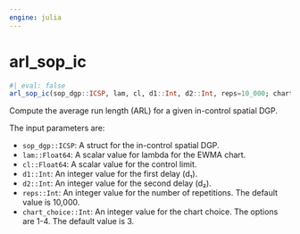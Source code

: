 ```yaml
---
engine: julia
---
```


# arl_sop_ic {#sec-doc}
    

::: {.callout-note appearance="simple" title="docblock" collapse=false}    


```julia
#| eval: false
arl_sop_ic(sop_dgp::ICSP, lam, cl, d1::Int, d2::Int, reps=10_000; chart_choice=3)

```

Compute the average run length (ARL) for a given in-control spatial DGP. 
 
The input parameters are:
 
  * `sop_dgp::ICSP`: A struct for the in-control spatial DGP.
  * `lam::Float64`: A scalar value for lambda for the EWMA chart.
  * `cl::Float64`: A scalar value for the control limit.
  * `d1::Int`: An integer value for the first delay (d₁).
  * `d2::Int`: An integer value for the second delay (d₂).
  * `reps::Int`: An integer value for the number of repetitions. The default value is 10,000.
  * `chart_choice::Int`: An integer value for the chart choice. The options are 1-4.
The default value is 3.
 


:::
    

